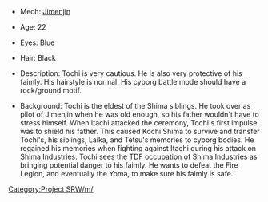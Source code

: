 *Mech: [[Jimenjin]]

*Age: 22

*Eyes: Blue

*Hair: Black

*Description: Tochi is very cautious. He is also very protective of his faimly. His hairstyle is normal. His cyborg battle mode should have a rock/ground motif.

*Background: Tochi is the eldest of the Shima siblings. He took over as pilot of Jimenjin when he was old enough, so his father wouldn't have to stress himself. When Itachi attacked the ceremony, Tochi's first impulse was to shield his father. This caused Kochi Shima to survive and transfer Tochi's, his siblings, Laika, and Tetsu's memories to cyborg bodies. He regained his memories when fighting against Itachi during his attack on Shima Industries. Tochi sees the TDF occupation of Shima Industries as bringing potential danger to his faimly. He wants to defeat the Fire Legion, and eventually the Yoma, to make sure his faimly is safe.

[[Category:Project SRW/m/]]